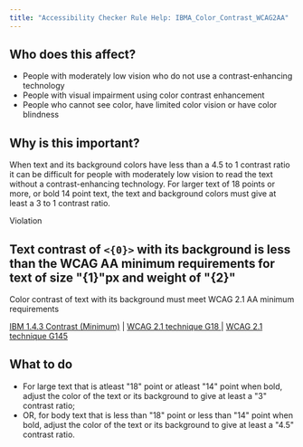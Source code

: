 ```yaml
---
title: "Accessibility Checker Rule Help: IBMA_Color_Contrast_WCAG2AA"
---
```


<div className="toolHelp">
<Row>
<Column colLg={5} colMd={3} colSm={4} className="toolLeft">

## Who does this affect?

 * People with moderately low vision who do not use a contrast-enhancing technology
 * People with visual impairment using color contrast enhancement
 * People who cannot see color, have limited color vision or have color blindness

## Why is this important?

When text and its background colors have less than a 4.5 to 1 contrast ratio it can be difficult for people with moderately low vision to read the text without a contrast-enhancing technology. For larger text of 18 points or more, or bold 14 point text, the text and background colors must give at least a 3 to 1 contrast ratio.


</Column>
<Column colLg={11} colMd={5} colSm={4} className="toolMain">

<div id="locLevel" className="level-violation">Violation</div>

## Text contrast of `<{0}>` with its background is less than the WCAG AA minimum requirements for text of size "{1}"px and weight of "{2}"
Color contrast of text with its background must meet WCAG 2.1 AA minimum requirements

[IBM 1.4.3 Contrast (Minimum)](http://www.ibm.com/able/guidelines/ci162/contrast.html) | [WCAG 2.1 technique G18 ](https://www.w3.org/WAI/WCAG21/Techniques/general/G18) | [WCAG 2.1 technique G145 ](https://www.w3.org/WAI/WCAG21/Techniques/general/G145)

<div id="locSnippet"></div>

## What to do

 * For large text that is atleast "18" point or atleast "14" point when bold, adjust the color of the text or its background to give at least a "3" contrast ratio;
 * OR, for body text that is less than "18" point or less than "14" point when bold, adjust the color of the text or its background to give at least a "4.5" contrast ratio.


</Column>
</Row>
</div>

